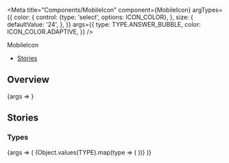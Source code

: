 
<Meta
  title="Components/MobileIcon"
  component={MobileIcon}
  argTypes={{
    color: {
      control: {type: 'select', options: ICON_COLOR},
    },
    size: {
      defaultValue: '24',
    },
  }}
  args={{
    type: TYPE.ANSWER_BUBBLE,
    color: ICON_COLOR.ADAPTIVE,
  }}
/>

<PageHeader>MobileIcon</PageHeader>

- [Stories](#stories)

## Overview

<Canvas>
  <Story name="Default">{args => <MobileIcon {...args} />}</Story>
</Canvas>

<ArgsTable story="Default" />

## Stories

### Types

<Canvas>
  <Story name="Types">
    {args => (
      <Flex wrap>
        {Object.values(TYPE).map(type => (
          <StoryVariant label={`type - ${type}`} width={200} key={type}>
            <MobileIcon {...args} type={type} />
          </StoryVariant>
        ))}
      </Flex>
    )}
  </Story>
</Canvas>
